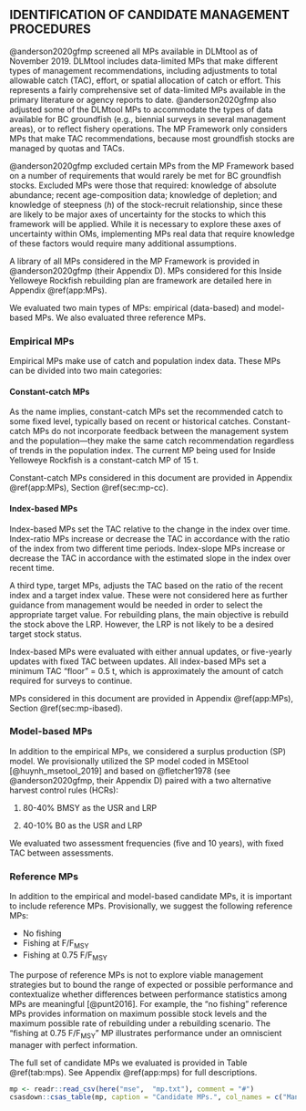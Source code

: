 
## IDENTIFICATION OF CANDIDATE MANAGEMENT PROCEDURES  {#sec:mp}

@anderson2020gfmp screened all MPs available in DLMtool as of November 2019. DLMtool includes data-limited MPs that make different types of management recommendations, including adjustments to total allowable catch (TAC), effort, or spatial allocation of catch or effort.
This represents a fairly comprehensive set of data-limited MPs available in the primary literature or agency reports to date.
@anderson2020gfmp also adjusted some of the DLMtool MPs to accommodate the types of data available for BC groundfish (e.g., biennial surveys in several management areas), or to reflect fishery operations.
The MP Framework only considers MPs that make TAC recommendations, because most groundfish stocks are managed by quotas and TACs.

@anderson2020gfmp excluded certain MPs from the MP Framework based on a number
of requirements that would rarely be met for BC groundfish stocks. Excluded MPs were those that required: knowledge of absolute abundance; recent age-composition data;  knowledge of depletion; and knowledge of steepness (*h*) of the stock-recruit relationship, since these are likely to be major axes of uncertainty for the stocks to which this framework will be applied.
While it is necessary to explore these axes of uncertainty within OMs, implementing MPs real data that require knowledge of these factors would require many additional assumptions.

A library of all MPs considered in the MP Framework is provided in @anderson2020gfmp (their Appendix D).
MPs considered for this Inside Yelloweye Rockfish rebuilding plan are framework are detailed here in Appendix \@ref(app:MPs).

We evaluated two main types of MPs: empirical (data-based) and model-based MPs. We also evaluated three reference MPs.

### Empirical MPs

Empirical MPs make use of catch and population index data.
These MPs can be divided into two main categories:

#### Constant-catch MPs

As the name implies, constant-catch MPs set the recommended catch to some fixed level, typically based on recent or historical catches.
Constant-catch MPs do not incorporate feedback between the management system and the population---they make the same catch recommendation regardless of trends in the population index.
The current MP being used for Inside Yelloweye Rockfish is a constant-catch MP of 15 t.

Constant-catch MPs considered in this document are provided in Appendix \@ref(app:MPs), Section \@ref(sec:mp-cc).

#### Index-based MPs 

Index-based MPs set the TAC relative to the change in the index over time.
Index-ratio MPs increase or decrease the TAC in accordance with the ratio of the index from two different time periods.
Index-slope MPs increase or decrease the TAC in accordance with the estimated slope in the index over recent time. 

A third type, target MPs, adjusts the TAC based on the ratio of the recent index and a target index value.
These were not considered here as further guidance from management would be needed in order to select the appropriate target value.
For rebuilding plans, the main objective is rebuild the stock above the LRP.
However, the LRP is not likely to be a desired target stock status.

Index-based MPs were evaluated with either annual updates, or five-yearly updates with fixed TAC between updates. All index-based MPs set a minimum TAC "floor" = 0.5 t, which is approximately the amount of catch required for surveys to continue.

MPs considered in this document are provided in Appendix \@ref(app:MPs), Section \@ref(sec:mp-ibased).

### Model-based MPs

In addition to the empirical MPs, we considered a surplus production (SP) model.
We provisionally utilized the SP model coded in MSEtool [@huynh_msetool_2019] and based on @fletcher1978 (see @anderson2020gfmp, their Appendix D) paired with a two alternative harvest control rules (HCRs):

1. 80-40% BMSY as the USR and LRP

2. 40-10% B0 as the USR and LRP

We evaluated two assessment frequencies (five and 10 years), with fixed TAC between assessments.

### Reference MPs

In addition to the empirical and model-based candidate MPs, it is important to include reference MPs.
Provisionally, we suggest the following reference MPs:

* No fishing
* Fishing at F/F~MSY~
* Fishing at 0.75 F/F~MSY~

The purpose of reference MPs is not to explore viable management strategies but to bound the range of expected or possible performance and contextualize whether differences between performance statistics among MPs are meaningful [@punt2016].
For example, the "no fishing" reference MPs provides information on maximum possible stock levels and the maximum possible rate of rebuilding under a rebuilding scenario. 
The "fishing at 0.75 F/F~MSY~" MP illustrates performance under an omniscient manager with perfect information.


The full set of candidate MPs we evaluated is provided in Table \@ref(tab:mps). See Appendix \@ref(app:mps) for full descriptions.

```r
mp <- readr::read_csv(here("mse",  "mp.txt"), comment = "#")
csasdown::csas_table(mp, caption = "Candidate MPs.", col_names = c("Management procedure", "MP type"))
```

